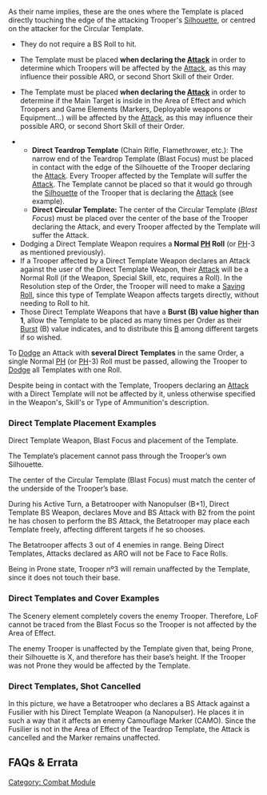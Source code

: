 {{section-combat-module}}


As their name implies, these are the ones where the Template is placed directly touching the edge of the attacking Trooper's [[Silhouette]], or centred on the attacker for the Circular Template.

{{skillbox |bluegrey| DIRECT TEMPLATE WEAPONS |}}
{{Effects}}
* They do not require a BS Roll to hit.
{{c1}}
* The Template must be placed '''when declaring the [[Attack]]''' in order to determine which Troopers will be affected by the [[Attack]], as this may influence their possible ARO, or second Short Skill of their Order. {{seefaq}}
{{c1end}}
{{n4list}}
* The Template must be placed '''when declaring the [[Attack]]''' in order to determine if the Main Target is inside in the Area of Effect and which Troopers and Game Elements (Markers, Deployable weapons or  Equipment…) will be affected by the [[Attack]], as this may influence their possible ARO, or second Short Skill of their Order. {{seefaq}}
{{n4end}}
** '''Direct Teardrop Template''' (Chain Rifle, Flamethrower, etc.): The narrow end of the Teardrop Template (Blast Focus) must be placed in contact with the edge of the Silhouette of the Trooper declaring the [[Attack]]. Every Trooper affected by the Template will suffer the [[Attack]]. The Template cannot be placed so that it would go through the [[Silhouette]] of the Trooper that is declaring the [[Attack]] (see example).
** '''Direct Circular Template:''' The center of the Circular Template (''Blast Focus'') must be placed over the center of the base of the Trooper declaring the Attack, and every Trooper affected by the Template will suffer the Attack.
* Dodging a Direct Template Weapon requires a '''Normal [[PH]] Roll''' (or [[PH]]-3 as mentioned previously).
* If a Trooper affected by a Direct Template Weapon declares an Attack against the user of the Direct Template Weapon, their [[Attack]] will be a Normal Roll (if the Weapon, Special Skill, etc, requires a Roll). In the Resolution step of the Order, the Trooper will need to make a [[Saving Roll]], since this type of Template Weapon affects targets directly, without needing to Roll to hit. 
* Those Direct Template Weapons that have a '''Burst (B) value higher than 1''', allow the Template to be placed as many times per Order as their [[Burst]] (B) value indicates, and to distribute this [[B]] among different targets if so wished. 


{{important-start}}
To [[Dodge]] an Attack with '''several Direct Templates''' in the same Order, a single Normal [[PH]] (or [[PH]]-3) Roll must be passed, allowing the Trooper to [[Dodge]] all Templates with one Roll.
{{important-end}}


{{important-start}}
Despite being in contact with the Template, Troopers declaring an [[Attack]] with a Direct Template will not be affected by it, unless otherwise specified in the Weapon's, Skill's or Type of Ammunition's description.
{{important-end}}


=== Direct Template Placement Examples ===
{{greybox-start | Direct Template Weapon Placement }}
{{image | name=eng-dtw-example-1.jpg | style=512border }}
Direct Template Weapon, Blast Focus and placement of the Template.

{{image | name=eng-dtw-example-2.jpg | style=512border }}
The Template’s placement cannot pass through the Trooper’s own Silhouette.

{{n4}}
{{image | name=eng-circular-template-placement-1024.jpg | style=512border }}
The center of the Circular Template (Blast Focus) must match the center of the underside of the Trooper’s base. 
{{n4end}}
{{greybox-end}}


{{greybox-start | Direct Template With Burst (B2): Area of Effect, Placement, and Troopers at Different Levels}}
{{image | name=eng-dtw-burst2.jpg | style=512border }}

During his Active Turn, a Betatrooper with Nanopulser (B+1), Direct Template BS Weapon, declares Move and BS Attack with B2 from the point he has chosen to perform the BS Attack, the Betatrooper may place each Template freely, affecting different targets if he so chooses.

The Betatrooper affects 3 out of 4 enemies in range. Being Direct Templates, Attacks declared as ARO will not be Face to Face Rolls.

Being in Prone state, Trooper nº3 will remain unaffected by the Template, since it does not touch their base.
{{greybox-end}}


=== Direct Templates and Cover Examples ===

{{greybox-start |Area of Effect, Blast Focus, and Scenery}}
{{image | name=eng-dtw-example-3.jpg | style=512border }}

The Scenery element completely covers the enemy Trooper. Therefore, LoF cannot be traced from the Blast Focus so the Trooper is not affected by the Area of Effect.
{{greybox-end}}


{{greybox-start | Area of Effect, Placement and Total Cover}}
{{image | name=eng-dtw-example-4.jpg | style=512border }}

The enemy Trooper is unaffected by the Template given that, being Prone, their Silhouette is X, and therefore has their base’s height. If the Trooper was not Prone they would be affected by the Template.
{{greybox-end}}


{{n4}}
=== Direct Templates, Shot Cancelled ===

{{greybox-start | Example of a Direct Teardrop Template Weapon. Shot Cancelled }}
{{image | name=eng-direct-template-cancelled-1024.jpg | style=512border }}

In this picture, we have a Betatrooper who declares a BS Attack against a Fusilier with his Direct Template Weapon (a Nanopulser). He places it in such a way that it affects an enemy Camouflage Marker (CAMO). Since the Fusilier is not in the Area of Effect of the Teardrop Template, the Attack is cancelled and the Marker remains unaffected.
{{greybox-end}}
{{n4end}}


== FAQs & Errata ==

{{faqbox |
type = faq |
title = N4 FAQ |
version = 1.2, Jan 2022 |
q = Q: How are Direct Template Weapons placed during the Order Expenditure Sequence? |
a = A: All the placement rules must be fulfilled when declaring the Attack. For example, a Direct Teardrop Template must be placed so that it is in contact along the Trooper's movement path, and not from a point they haven't reached yet. |
related = [[Direct Template Weapon]], [[Trooper Activation]] }}


{{section-combat-module}}



[[Category: Combat Module]]